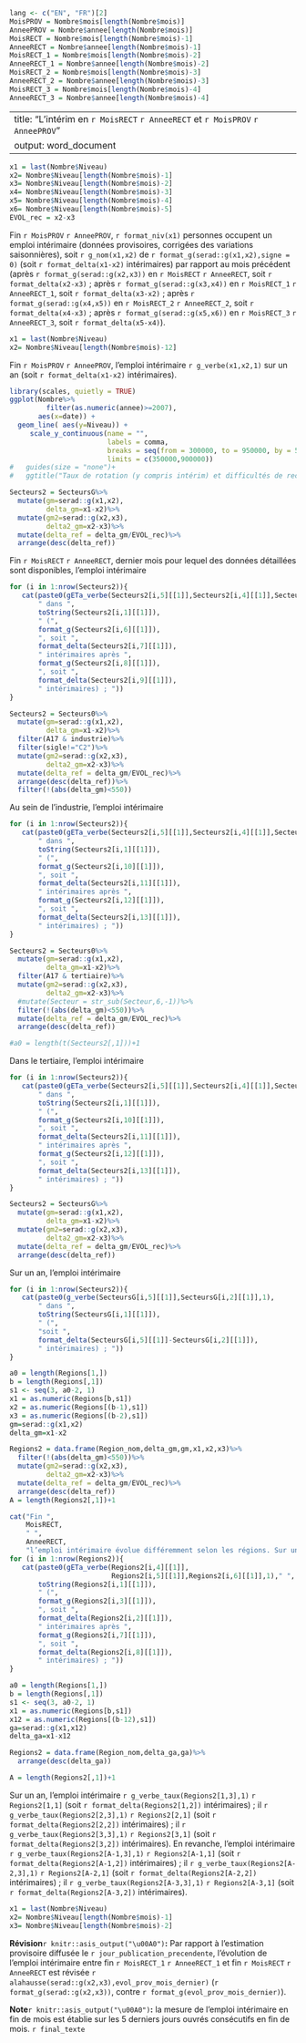 
```r
lang <- c("EN", "FR")[2] 
MoisPROV = Nombre$mois[length(Nombre$mois)]
AnneePROV = Nombre$annee[length(Nombre$mois)]
MoisRECT = Nombre$mois[length(Nombre$mois)-1]
AnneeRECT = Nombre$annee[length(Nombre$mois)-1]
MoisRECT_1 = Nombre$mois[length(Nombre$mois)-2]
AnneeRECT_1 = Nombre$annee[length(Nombre$mois)-2]
MoisRECT_2 = Nombre$mois[length(Nombre$mois)-3]
AnneeRECT_2 = Nombre$annee[length(Nombre$mois)-3]
MoisRECT_3 = Nombre$mois[length(Nombre$mois)-4]
AnneeRECT_3 = Nombre$annee[length(Nombre$mois)-4]
```
---
title: "L'intérim en `r MoisRECT` `r AnneeRECT` et `r MoisPROV` `r AnneePROV`"
output: word_document  
---
<!-- output: odt_document   -->
<!-- output: word_document   -->
<!-- #lang <- c("EN", "FR")[2]  #choix du français #R-Lang #https://statnmap.com/fr/2017-04-04-formater-texte-avec-conditions-dans-chunks-rmarkdown-article-complet-iframe/  -->

```r
x1 = last(Nombre$Niveau)
x2= Nombre$Niveau[length(Nombre$mois)-1]
x3= Nombre$Niveau[length(Nombre$mois)-2]
x4= Nombre$Niveau[length(Nombre$mois)-3]
x5= Nombre$Niveau[length(Nombre$mois)-4]
x6= Nombre$Niveau[length(Nombre$mois)-5]
EVOL_rec = x2-x3

```

Fin `r MoisPROV` `r AnneePROV`, `r format_niv(x1)` personnes occupent un emploi intérimaire (données provisoires, corrigées des variations saisonnières), soit `r g_nom(x1,x2)` de `r format_g(serad::g(x1,x2),signe = 0)` (soit `r format_delta(x1-x2)` intérimaires) par rapport au mois précédent (après `r format_g(serad::g(x2,x3))` en `r MoisRECT` `r AnneeRECT`, soit `r format_delta(x2-x3)` ;
après `r format_g(serad::g(x3,x4))` en `r MoisRECT_1` `r AnneeRECT_1`, soit `r format_delta(x3-x2)` ;
après `r format_g(serad::g(x4,x5))` en `r MoisRECT_2` `r AnneeRECT_2`, soit `r format_delta(x4-x3)` ;
après `r format_g(serad::g(x5,x6))` en `r MoisRECT_3` `r AnneeRECT_3`, soit `r format_delta(x5-x4)`). 


```r
x1 = last(Nombre$Niveau)
x2= Nombre$Niveau[length(Nombre$mois)-12]

```
Fin `r MoisPROV` `r AnneePROV`, l’emploi intérimaire `r g_verbe(x1,x2,1)` sur un an (soit `r format_delta(x1-x2)` intérimaires).


```r
library(scales, quietly = TRUE)
ggplot(Nombre%>%
         filter(as.numeric(annee)>=2007), 
       aes(x=date)) +
  geom_line( aes(y=Niveau)) +
     scale_y_continuous(name = "",
                        labels = comma,
                        breaks = seq(from = 300000, to = 950000, by = 50000),
                        limits = c(350000,900000))
#   guides(size = "none")+
#   ggtitle("Taux de rotation (y compris intérim) et difficultés de recrutement \n de 2007 à 2014, par secteur")

```


```r
Secteurs2 = SecteursG%>%
  mutate(gm=serad::g(x1,x2),
         delta_gm=x1-x2)%>%
  mutate(gm2=serad::g(x2,x3),
         delta2_gm=x2-x3)%>%
  mutate(delta_ref = delta_gm/EVOL_rec)%>%
  arrange(desc(delta_ref))
```
Fin `r MoisRECT` `r AnneeRECT`, dernier mois pour lequel des données détaillées sont disponibles, l’emploi intérimaire
```r
for (i in 1:nrow(Secteurs2)){
   cat(paste0(gETa_verbe(Secteurs2[i,5][[1]],Secteurs2[i,4][[1]],Secteurs2[i,3][[1]],1),
       " dans ",
       toString(Secteurs2[i,1][[1]]),
       " (",
       format_g(Secteurs2[i,6][[1]]),
       ", soit ",
       format_delta(Secteurs2[i,7][[1]]),
       " intérimaires après ",
       format_g(Secteurs2[i,8][[1]]),
       ", soit ",
       format_delta(Secteurs2[i,9][[1]]),
       " intérimaires) ; "))
}
```
```r
Secteurs2 = Secteurs0%>%
  mutate(gm=serad::g(x1,x2),
         delta_gm=x1-x2)%>%
  filter(A17 & industrie)%>%
  filter(sigle!="C2")%>%
  mutate(gm2=serad::g(x2,x3),
         delta2_gm=x2-x3)%>%
  mutate(delta_ref = delta_gm/EVOL_rec)%>%
  arrange(desc(delta_ref))%>%
  filter(!(abs(delta_gm)<550))
```

Au sein de l’industrie, l’emploi intérimaire
```r
for (i in 1:nrow(Secteurs2)){
   cat(paste0(gETa_verbe(Secteurs2[i,5][[1]],Secteurs2[i,4][[1]],Secteurs2[i,3][[1]],1),
       " dans ",
       toString(Secteurs2[i,1][[1]]),
       " (",
       format_g(Secteurs2[i,10][[1]]),
       ", soit ",
       format_delta(Secteurs2[i,11][[1]]),
       " intérimaires après ",
       format_g(Secteurs2[i,12][[1]]),
       ", soit ",
       format_delta(Secteurs2[i,13][[1]]),
       " intérimaires) ; "))
}
```


```r

Secteurs2 = Secteurs0%>%
  mutate(gm=serad::g(x1,x2),
         delta_gm=x1-x2)%>%
  filter(A17 & tertiaire)%>%
  mutate(gm2=serad::g(x2,x3),
         delta2_gm=x2-x3)%>%
  #mutate(Secteur = str_sub(Secteur,6,-1))%>%
  filter(!(abs(delta_gm)<550))%>%
  mutate(delta_ref = delta_gm/EVOL_rec)%>%
  arrange(desc(delta_ref))

#a0 = length(t(Secteurs2[,1]))+1

```

Dans le tertiaire, l’emploi intérimaire 
```r
for (i in 1:nrow(Secteurs2)){
   cat(paste0(gETa_verbe(Secteurs2[i,5][[1]],Secteurs2[i,4][[1]],Secteurs2[i,3][[1]],1),
       " dans ",
       toString(Secteurs2[i,1][[1]]),
       " (",
       format_g(Secteurs2[i,10][[1]]),
       ", soit ",
       format_delta(Secteurs2[i,11][[1]]),
       " intérimaires après ",
       format_g(Secteurs2[i,12][[1]]),
       ", soit ",
       format_delta(Secteurs2[i,13][[1]]),
       " intérimaires) ; "))
}
```

```r
Secteurs2 = SecteursG%>%
  mutate(gm=serad::g(x1,x2),
         delta_gm=x1-x2)%>%
  mutate(gm2=serad::g(x2,x3),
         delta2_gm=x2-x3)%>%
  mutate(delta_ref = delta_gm/EVOL_rec)%>%
  arrange(desc(delta_ref))
```
Sur un an, l’emploi intérimaire 
```r
for (i in 1:nrow(Secteurs2)){
   cat(paste0(g_verbe(SecteursG[i,5][[1]],SecteursG[i,2][[1]],1),
       " dans ",
       toString(SecteursG[i,1][[1]]),
       " (",
       "soit ",
       format_delta(SecteursG[i,5][[1]]-SecteursG[i,2][[1]]),
       " intérimaires) ; "))
}
```


```r
a0 = length(Regions[1,])
b = length(Regions[,1])
s1 <- seq(3, a0-2, 1)
x1 = as.numeric(Regions[b,s1])
x2 = as.numeric(Regions[(b-1),s1])
x3 = as.numeric(Regions[(b-2),s1])
gm=serad::g(x1,x2)
delta_gm=x1-x2

Regions2 = data.frame(Region_nom,delta_gm,gm,x1,x2,x3)%>%
  filter(!(abs(delta_gm)<550))%>%
  mutate(gm2=serad::g(x2,x3),
         delta2_gm=x2-x3)%>%
  mutate(delta_ref = delta_gm/EVOL_rec)%>%
  arrange(desc(delta_ref))
A = length(Regions2[,1])+1
```
  
```r
cat("Fin ",
    MoisRECT,
    " ",
    AnneeRECT,
    "l’emploi intérimaire évolue différemment selon les régions. Sur un mois, l’emploi intérimaire ")
for (i in 1:nrow(Regions2)){
   cat(paste0(gETa_verbe(Regions2[i,4][[1]],
                         Regions2[i,5][[1]],Regions2[i,6][[1]],1)," ",
       toString(Regions2[i,1][[1]]),
       " (",
       format_g(Regions2[i,3][[1]]),
       ", soit ",
       format_delta(Regions2[i,2][[1]]),
       " intérimaires après ",
       format_g(Regions2[i,7][[1]]),
       ", soit ",
       format_delta(Regions2[i,8][[1]]),
       " intérimaires) ; "))
}
```



```r
a0 = length(Regions[1,])
b = length(Regions[,1])
s1 <- seq(3, a0-2, 1)
x1 = as.numeric(Regions[b,s1])
x12 = as.numeric(Regions[(b-12),s1])
ga=serad::g(x1,x12)
delta_ga=x1-x12

Regions2 = data.frame(Region_nom,delta_ga,ga)%>%
  arrange(desc(delta_ga))

A = length(Regions2[,1])+1

```


Sur un an, l’emploi intérimaire `r g_verbe_taux(Regions2[1,3],1)` `r Regions2[1,1]` (soit `r format_delta(Regions2[1,2])` intérimaires) ; il `r g_verbe_taux(Regions2[2,3],1)`  `r Regions2[2,1]` (soit `r format_delta(Regions2[2,2])` intérimaires) ; il `r g_verbe_taux(Regions2[3,3],1)` `r Regions2[3,1]` (soit `r format_delta(Regions2[3,2])` intérimaires).
En revanche, l’emploi intérimaire `r g_verbe_taux(Regions2[A-1,3],1)`  `r Regions2[A-1,1]` (soit `r format_delta(Regions2[A-1,2])` intérimaires) ; il `r g_verbe_taux(Regions2[A-2,3],1)`  `r Regions2[A-2,1]` (soit `r format_delta(Regions2[A-2,2])` intérimaires) ; il `r g_verbe_taux(Regions2[A-3,3],1)` `r Regions2[A-3,1]` (soit `r format_delta(Regions2[A-3,2])` intérimaires).

```r
x1 = last(Nombre$Niveau)
x2= Nombre$Niveau[length(Nombre$mois)-1]
x3= Nombre$Niveau[length(Nombre$mois)-2]
```
**Révision**`r knitr::asis_output("\u00A0")`**:**  Par rapport à l’estimation provisoire diffusée le `r jour_publication_precendente`, l’évolution de l’emploi intérimaire entre fin `r MoisRECT_1`  `r AnneeRECT_1` et fin `r MoisRECT`  `r AnneeRECT` est révisée `r alahausse(serad::g(x2,x3),evol_prov_mois_dernier) ` (`r format_g(serad::g(x2,x3))`, contre `r format_g(evol_prov_mois_dernier)`).


**Note**`r knitr::asis_output("\u00A0")`**:** la mesure de l’emploi intérimaire en fin de mois est établie sur les 5 derniers jours ouvrés consécutifs en fin de mois. `r final_texte`
